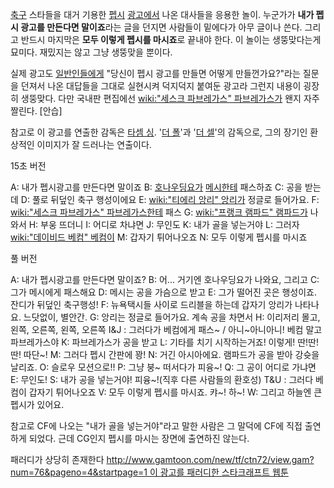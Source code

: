 {{{#!html
<iframe width="640" height="360" src="http://www.youtube.com/embed/DiCo01An5xk?feature=player_embedded" frameborder="0" allowfullscreen></iframe>
}}}

[[축구]] 스타들을 대거 기용한 [[펩시]] [[광고]]에서 나온 대사들을 응용한 놀이. 누군가가 '''내가 펩시 광고를 만든다면 말이죠'''라는 글을 던지면 사람들이 밑에다가 아무 글이나 쓴다. 그리고 반드시 마지막은 '''모두 이렇게 펩시를 마시죠'''로 끝내야 한다. 이 놀이는 생뚱맞다는게 묘미다. 재밌지는 않고 그냥 생뚱맞을 뿐이다.
 
{{{#!html
<object width="600" height="450"><param name="movie" value="http://www.youtube.com/v/RV9Eo8BTRJk?version=3&amp;hl=ko_KR"></param><param name="allowFullScreen" value="true"></param><param name="allowscriptaccess" value="always"></param><embed src="http://www.youtube.com/v/RV9Eo8BTRJk?version=3&amp;hl=ko_KR" type="application/x-shockwave-flash" width="600" height="450" allowscriptaccess="always" allowfullscreen="true"></embed></object>
}}}

실제 광고도 [[일반인]]들에게 "당신이 펩시 광고를 만들면 어떻게 만들껀가요?"라는 질문을 던져서 나온 대답들을 그대로 실현시켜 덕지덕지 붙여둔 광고라 그런지 내용이 굉장히 생뚱맞다. 다만 국내판 편집에선 [[wiki:"세스크 파브레가스" 파브레가스]]가 왠지 자주 짤린다. [안습]

참고로 이 광고를 연출한 감독은 [[타셈 싱]]. '[[더 폴]]'과 '[[더 셀]]'의 감독으로, 그의 장기인 환상적인 이미지가 잘 드러나는 연출이다.

15초 버전

A: 내가 펩시광고를 만든다면 말이죠
B: [[호나우딩요]]가 [[메시]]한테 패스하죠
C: 공을 받는데
D: 풀로 뒤덮인 축구 행성이에요
E: [[wiki:"티에리 앙리" 앙리]]가 정글로 들어가요. 
F: [[wiki:"세스크 파브레가스" 파브레가스]]한테 패스
G: [[wiki:"프랭크 램파드" 램파드]]가 나와서
H: 부웅 뜨더니
I: 어디로 차냐면
J: 무인도
K: 내가 골을 넣는거야
L: 그러자 [[wiki:"데이비드 베컴" 베컴]]이
M: 갑자기 튀어나오죠
N: 모두 이렇게 펩시를 마시죠

풀 버전

A: 내가 펩시광고를 만든다면 말이죠?
B: 어... 거기엔 호나우딩요가 나와요, 그리고
C: 그가 메시에게 패스해요
D: 메시는 공을 가슴으로 받고
E: 그가 떨어진 곳은 행성이죠. 잔디가 뒤덮인 축구행성!
F: 뉴욕택시들 사이로 드리블을 하는데 갑자기 앙리가 나타나요. 느닷없이, 별안간.
G: 앙리는 정글로 들어가요. 계속 공을 차면서
H: 이리저리 몰고, 왼쪽, 오른쪽, 왼쪽, 오른쪽
I&J : 그러다가 베컴에게 패스~ / 아니~아니아니! 베컴 말고 파브레가스야
K: 파브레가스가 공을 받고
L: 기타를 치기 시작하는거죠! 이렇게! 딴!딴!딴! 따단~!
M: 그러다 펩시 간판에 꽝!
N: 거긴 아시아에요. 램파드가 공을 받아 강슛을 날리죠.
O: 슬로우 모션으로!!
P: 그냥 붕~ 떠서다가 피융~!
Q: 그 공이 어디로 가냐면
E: 무인도!
S: 내가 공을 넣는거야! 피융~!(직후 다른 사람들의 환호성)
T&U : 그러다 베컴이 갑자기 튀어나오죠
V: 모두 이렇게 펩시를 마시죠. 캬~! 하~!
W: 그리고 하늘엔 큰 펩시가 있어요.

참고로 CF에 나오는 "내가 골을 넣는거야"라고 말한 사람은 그 말덕에 CF에 직접 출연하게 되었다. 근데 CG인지 펩시를 마시는 장면에 출연하진 않는다. 

패러디가 상당히 존재한다
[[http://www.gamtoon.com/new/tf/ctn72/view.gam?num=76&pageno=4&startpage=1 이 광고를 패러디한 스타크래프트 웹툰]]

